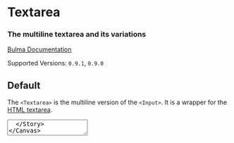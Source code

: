 

<Meta title="Form/Textarea" component={Textarea} />

# Textarea

### The multiline **textarea** and its variations

[Bulma Documentation](https://bulma.io/documentation/form/textarea/)

Supported Versions: `0.9.1`, `0.9.0`

## Default

The `<Textarea>` is the multiline version of the `<Input>`. It is a wrapper for the [HTML textarea](https://developer.mozilla.org/en-US/docs/Web/HTML/Element/textarea).

<Canvas>
  <Story name="Default">
    <Textarea placeholder="e.g. Hello World" />
  </Story>
</Canvas>

You can set the height of the textarea using the `rows` prop.

<Canvas>
  <Story name="Height">
    <Textarea placeholder="3 lines of textarea" rows="3" />
  </Story>
</Canvas>

## Colors

The `<Textarea>` component is available in **different colors** by use of the `color` prop.

<Canvas>
  <Story name="Colors">
    <Field>
      <Control>
        <Textarea placeholder="Primary textarea" color="primary" />
      </Control>
    </Field>
    <Field>
      <Control>
        <Textarea placeholder="Link textarea" color="link" />
      </Control>
    </Field>
    <Field>
      <Control>
        <Textarea placeholder="Info textarea" color="info" />
      </Control>
    </Field>
    <Field>
      <Control>
        <Textarea placeholder="Success textarea" color="success" />
      </Control>
    </Field>
    <Field>
      <Control>
        <Textarea placeholder="Warning textarea" color="warning" />
      </Control>
    </Field>
    <Field>
      <Control>
        <Textarea placeholder="Danger textarea" color="danger" />
      </Control>
    </Field>
  </Story>
</Canvas>

## Sizes

The `<Textarea>` comes in 4 different sizes by use of the `size` prop.

<Canvas>
  <Story name="Sizes">
    <Field>
      <Control>
        <Textarea placeholder="Small textarea" size="small" />
      </Control>
    </Field>
    <Field>
      <Control>
        <Textarea placeholder="Normal textarea" />
      </Control>
    </Field>
    <Field>
      <Control>
        <Textarea placeholder="Medium textarea" size="medium" />
      </Control>
    </Field>
    <Field>
      <Control>
        <Textarea placeholder="Large textarea" size="large" />
      </Control>
    </Field>
  </Story>
</Canvas>

## States

You can alter states in the following ways:

<Canvas>
  <Story name="States">
    <Field>
      <Control>
        <Textarea placeholder="Normal textarea" />
      </Control>
    </Field>
    <Field>
      <Control>
        <Textarea placeholder="Hover textarea" hovered />
      </Control>
    </Field>
    <Field>
      <Control>
        <Textarea placeholder="Active textarea" active />
      </Control>
    </Field>
    <Field>
      <Control>
        <Textarea placeholder="Focus textarea" focused />
      </Control>
    </Field>
  </Story>
</Canvas>

## Loading

You can control the loading state with the `loading` prop on the `<Control>` container. You can also add the `size` prop to the `<Control>` to change the loading icon size.

<Canvas>
  <Story name="Loading">
    <Field>
      <Control size="small" loading>
        <Textarea size="small" placeholder="Small loading textarea" />
      </Control>
    </Field>
    <Field>
      <Control loading>
        <Textarea placeholder="Normal loading textarea" />
      </Control>
    </Field>
    <Field>
      <Control size="medium" loading>
        <Textarea size="medium" placeholder="Medium loading textarea" />
      </Control>
    </Field>
    <Field>
      <Control size="large" loading>
        <Textarea size="large" placeholder="Large loading textarea" />
      </Control>
    </Field>
  </Story>
</Canvas>

## Disabled

Add the `disabled` prop to create a disabled textarea.

<Canvas>
  <Story name="Disabled">
    <Textarea placeholder="Disabled textarea" disabled />
  </Story>
</Canvas>

## Readonly

If you add the `readOnly` prop, the textarea will look similar to a normal one, but is not editable and has no shadow.

<Canvas>
  <Story name="Readonly">
    <Textarea readOnly value="This content is readonly" />
  </Story>
</Canvas>

## Fixed size

You can disable a textarea resizing by appending the `fixed` prop:

<Canvas>
  <Story name="Fixed size">
    <Textarea placeholder="Fixed size textarea" fixed />
  </Story>
</Canvas>

## Textarea Props

<ArgsTable of={Textarea} />
